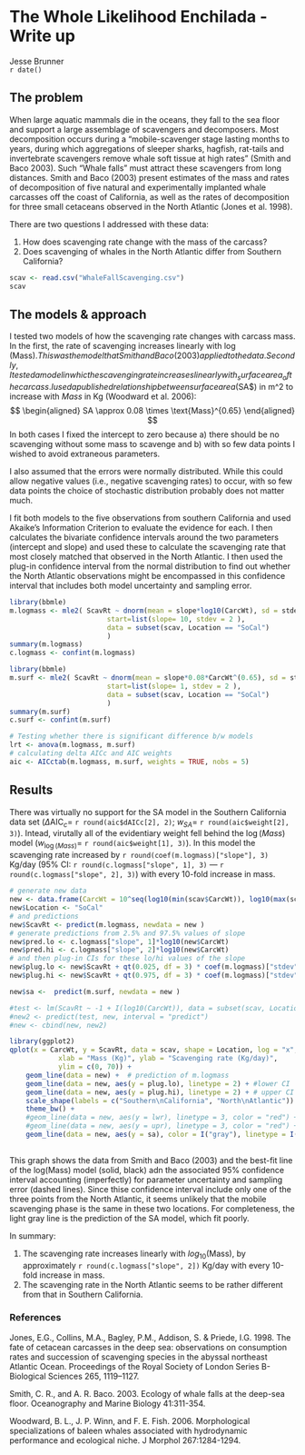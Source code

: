 The Whole Likelihood Enchilada - Write up
==============================

Jesse Brunner   
`r date()`

The problem
-----------
When large aquatic mammals die in the oceans, they fall to the sea floor and support a large assemblage of scavengers and decomposers. Most decomposition occurs during a "mobile-scavenger stage lasting months to years, during which aggregations of sleeper sharks, hagfish, rat-tails and invertebrate scavengers remove whale soft tissue at high rates" (Smith and Baco 2003). Such "Whale falls" must attract these scavengers from long distances. Smith and Baco (2003) present estimates of the mass and rates of decomposition of five natural and experimentally implanted whale carcasses off the coast of California, as well as the rates of decomposition for three small cetaceans observed in the North Atlantic (Jones et al. 1998). 

There are two questions I addressed with these data:

1. How does scavenging rate change with the mass of the carcass?
2. Does scavenging of whales in the North Atlantic differ from Southern California?


```r
scav <- read.csv("WhaleFallScavenging.csv")
scav
```

The models & approach
------------------------
I tested two models of how the scavenging rate changes with carcass mass. In the first, the rate of scavenging increases linearly with $\log(\text{Mass}). This was the model that Smith and Baco (2003) applied to the data. Secondly, I tested a model in whic the scavenging rate increases linearly with _surface area_ of the carcass. I used a published relationship between surface area ($SA$) in m^2 to increase with $Mass$ in Kg (Woodward et al. 2006):
$$
  \begin{aligned}
		SA \approx 0.08 \times \text{Mass}^{0.65}
  \end{aligned}
$$
In both cases I fixed the intercept to zero because a) there should be no scavenging without some mass to scavenge and b) with so few data points I wished to avoid extraneous parameters. 

I also assumed that the errors were normally distributed. While this could allow negative values (i.e., negative scavenging rates) to occur, with so few data points the choice of stochastic distribution probably does not matter much.

I fit both models to the five observations from southern California and used Akaike's Information Criterion to evaluate the evidence for each. I then calculates the bivariate confidence intervals around the two parameters (intercept and slope) and used these to calculate the scavenging rate that most closely matched that observed in the North Atlantic. I then used the plug-in confidence interval from the normal distribution to find out whether the North Atlantic observations might be encompassed in this confidence interval that includes both model uncertainty and sampling error. 

```r
library(bbmle)
m.logmass <- mle2( ScavRt ~ dnorm(mean = slope*log10(CarcWt), sd = stdev), 
						start=list(slope= 10, stdev = 2 ),
						data = subset(scav, Location == "SoCal")
						)
summary(m.logmass)
c.logmass <- confint(m.logmass)
```

```r
library(bbmle)
m.surf <- mle2( ScavRt ~ dnorm(mean = slope*0.08*CarcWt^(0.65), sd = stdev), 
						start=list(slope= 1, stdev = 2 ),
						data = subset(scav, Location == "SoCal")
						)
summary(m.surf)
c.surf <- confint(m.surf)
```

```r
# Testing whether there is significant difference b/w models
lrt <- anova(m.logmass, m.surf)
# calculating delta AICc and AIC weights
aic <- AICctab(m.logmass, m.surf, weights = TRUE, nobs = 5)
```

Results
-------
There was virtually no support for the SA model in the Southern California data set ($\Delta \text{AIC}_{c} =$ `r round(aic$dAICc[2], 2) `; $w_{SA} =$ `r round(aic$weight[2], 3)`). Intead, virutally all of the evidentiary weight fell behind the $\log(Mass)$ model ($w_{\log(Mass)} =$ `r round(aic$weight[1], 3)`). In this model the scavenging rate increased by `r round(coef(m.logmass)["slope"], 3)` Kg/day (95% CI: `r round(c.logmass["slope", 1], 3)` --- `r round(c.logmass["slope", 2], 3)`) with every 10-fold increase in mass.

```r
# generate new data
new <- data.frame(CarcWt = 10^seq(log10(min(scav$CarcWt)), log10(max(scav$CarcWt)), length = 100) )
new$Location <- "SoCal"
# and predictions
new$ScavRt <- predict(m.logmass, newdata = new )
# generate predictions from 2.5% and 97.5% values of slope
new$pred.lo <- c.logmass["slope", 1]*log10(new$CarcWt)
new$pred.hi <- c.logmass["slope", 2]*log10(new$CarcWt)
# and then plug-in CIs for these lo/hi values of the slope
new$plug.lo <- new$ScavRt + qt(0.025, df = 3) * coef(m.logmass)["stdev"]
new$plug.hi <- new$ScavRt + qt(0.975, df = 3) * coef(m.logmass)["stdev"]

new$sa <-  predict(m.surf, newdata = new )

#test <- lm(ScavRt ~ -1 + I(log10(CarcWt)), data = subset(scav, Location == "SoCal") )
#new2 <- predict(test, new, interval = "predict")
#new <- cbind(new, new2)

library(ggplot2)
qplot(x = CarcWt, y = ScavRt, data = scav, shape = Location, log = "x", 
			xlab = "Mass (Kg)", ylab = "Scavenging rate (Kg/day)",
			ylim = c(0, 70)) + 
	geom_line(data = new) +  # prediction of m.logmass
	geom_line(data = new, aes(y = plug.lo), linetype = 2) + #lower CI
	geom_line(data = new, aes(y = plug.hi), linetype = 2) + # upper CI
	scale_shape(labels = c("Southern\nCalifornia", "North\nAtlantic")) + 
	theme_bw() + 
	#geom_line(data = new, aes(y = lwr), linetype = 3, color = "red") + #lower CI
	#geom_line(data = new, aes(y = upr), linetype = 3, color = "red") + # upper CI
	geom_line(data = new, aes(y = sa), color = I("gray"), linetype = I(3)) # m.surf prediction
	
```
This graph shows the data from Smith and Baco (2003) and the best-fit line of the log(Mass) model (solid, black) adn the associated 95% confidence interval accounting (imperfectly) for parameter uncertainty and sampling error (dashed lines).  Since thise confidence interval include only one of the three points from the North Atlantic, it seems unlikely that the mobile scavenging phase is the same in these two locations. For completeness, the light gray line is the prediction of the SA model, which fit poorly.

In summary:

1. The scavenging rate increases linearly with $log_{10}(\text{Mass})$, by approximately `r round(c.logmass["slope", 2])` Kg/day with every 10-fold increase in mass.
2. The scavenging rate in the North Atlantic seems to be rather different from that in Southern California.

### References
Jones, E.G., Collins, M.A., Bagley, P.M., Addison, S. & Priede, I.G. 1998. The fate of cetacean carcasses in the deep sea: observations on consumption rates and succession of scavenging species in the abyssal northeast Atlantic Ocean. Proceedings of the Royal Society of London Series B- Biological Sciences 265, 1119–1127.

Smith, C. R., and A. R. Baco. 2003. Ecology of whale falls at the deep-sea floor. Oceanography and Marine Biology 41:311-354.  

Woodward, B. L., J. P. Winn, and F. E. Fish. 2006. Morphological specializations of baleen whales associated with hydrodynamic performance and ecological niche. J Morphol 267:1284-1294.
